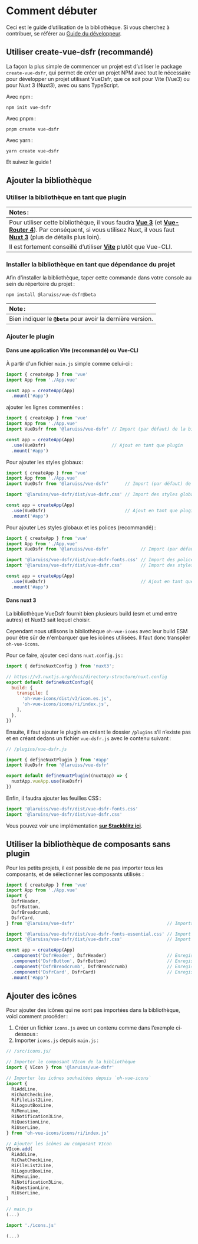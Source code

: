 
<Meta title="Docs/2. Guide d’utilisation" />

# Comment débuter

Ceci est le guide d̛’utilisation de la bibliothèque. Si vous cherchez à contribuer, se référer au
[Guide du développeur](?path=/story/docs-guide-du-développeur--page).

## Utiliser create-vue-dsfr (recommandé)

La façon la plus simple de commencer un projet est d’utiliser le package `create-vue-dsfr`, qui permet de créer un projet
NPM avec tout le nécessaire pour développer un projet utilisant VueDsfr, que ce soit pour Vite (Vue3) ou pour Nuxt 3 (Nuxt3),
avec ou sans TypeScript.

Avec npm :

```shell
npm init vue-dsfr
```

Avec pnpm :

```shell
pnpm create vue-dsfr
```

Avec yarn :

```shell
yarn create vue-dsfr
```

Et suivez le guide !

## Ajouter la bibliothèque

### Utiliser la bibliothèque en tant que plugin

| Notes :              |
|:---------------------------|
| Pour utiliser cette bibliothèque, il vous faudra **[Vue 3](https://v3.vuejs.org/)** (et **[Vue-Router 4](https://next.router.vuejs.org/)**). Par conséquent, si vous utilisez Nuxt, il vous faut **[Nuxt 3](https://v3.nuxtjs.org/)** (plus de détails plus loin). |
| Il est fortement conseillé d’utiliser **[Vite](https://vitejs.dev)** plutôt que Vue-CLI. |

### Installer la bibliothèque en tant que dépendance du projet

Afin d'installer la bibliothèque, taper cette commande dans votre console au sein du répertoire du projet :

```shell
npm install @laruiss/vue-dsfr@beta
```

| Note :              |
|:---------------------------|
| Bien indiquer le **`@beta`** pour avoir la dernière version. |


### Ajouter le plugin

#### Dans une application Vite (recommandé) ou Vue-CLI

À partir d'un fichier `main.js` simple comme celui-ci :

```js
import { createApp } from 'vue'
import App from './App.vue'

const app = createApp(App)
  .mount('#app')
```

ajouter les lignes commentées :

```js
import { createApp } from 'vue'
import App from './App.vue'
import VueDsfr from '@laruiss/vue-dsfr' // Import (par défaut) de la bibliothèque

const app = createApp(App)
  .use(VueDsfr)                         // Ajout en tant que plugin
  .mount('#app')
```

Pour ajouter les styles globaux :

```js
import { createApp } from 'vue'
import App from './App.vue'
import VueDsfr from '@laruiss/vue-dsfr'      // Import (par défaut) de la bibliothèque

import '@laruiss/vue-dsfr/dist/vue-dsfr.css' // Import des styles globaux

const app = createApp(App)
  .use(VueDsfr)                              // Ajout en tant que plugin
  .mount('#app')
```

Pour ajouter Les styles globaux et les polices (recommandé) :

```js
import { createApp } from 'vue'
import App from './App.vue'
import VueDsfr from '@laruiss/vue-dsfr'            // Import (par défaut) de la bibliothèque

import '@laruiss/vue-dsfr/dist/vue-dsfr-fonts.css' // Import des polices
import '@laruiss/vue-dsfr/dist/vue-dsfr.css'       // Import des styles globaux

const app = createApp(App)
  .use(VueDsfr)                                    // Ajout en tant que plugin
  .mount('#app')
```

#### Dans nuxt 3

La bibliothèque VueDsfr fournit bien plusieurs build (esm et umd entre autres) et Nuxt3 sait lequel choisir.

Cependant nous utilisons la bibliothèque `oh-vue-icons` avec leur build ESM pour être sûr de n'embarquer que les icônes
utilisées. Il faut donc transpiler `oh-vue-icons`.

Pour ce faire, ajouter ceci dans `nuxt.config.js` :

```javascript
import { defineNuxtConfig } from 'nuxt3';

// https://v3.nuxtjs.org/docs/directory-structure/nuxt.config
export default defineNuxtConfig({
  build: {
    transpile: [
      'oh-vue-icons/dist/v3/icon.es.js',
      'oh-vue-icons/icons/ri/index.js',
    ],
  },
})
```

Ensuite, il faut ajouter le plugin en créant le dossier `/plugins` s’il n’existe pas et en créant dedans un fichier `vue-dsfr.js`
avec le contenu suivant :

```javascript
// /plugins/vue-dsfr.js

import { defineNuxtPlugin } from '#app'
import VueDsfr from '@laruiss/vue-dsfr'

export default defineNuxtPlugin((nuxtApp) => {
  nuxtApp.vueApp.use(VueDsfr)
})
```

Enfin, il faudra ajouter les feuilles CSS :

```javascript
import '@laruiss/vue-dsfr/dist/vue-dsfr-fonts.css'
import '@laruiss/vue-dsfr/dist/vue-dsfr.css'
```

Vous pouvez voir une implémentation **[sur Stackblitz ici](https://stackblitz.com/edit/nuxt-starter-suunj6?file=app.vue)**.

## Utiliser la bibliothèque de composants sans plugin

Pour les petits projets, il est possible de ne pas importer tous les composants, et de sélectionner
les composants utilisés :

```js
import { createApp } from 'vue'
import App from './App.vue'
import {
  DsfrHeader,
  DsfrButton,
  DsfrBreadcrumb,
  DsfrCard,
} from '@laruiss/vue-dsfr'                                   // Imports nommés de la bibliothèque

import '@laruiss/vue-dsfr/dist/vue-dsfr-fonts-essential.css' // Import des polices (sans les variants bold/italic)
import '@laruiss/vue-dsfr/dist/vue-dsfr.css'                 // Import des styles globaux

const app = createApp(App)
  .component('DsfrHeader', DsfrHeader)                       // Enregistrement global du composant DsfrHeader
  .component('DsfrButton', DsfrButton)                       // Enregistrement global du composant DsfrButton
  .component('DsfrBreadcrumb', DsfrBreadcrumb)               // Enregistrement global du composant DsfrBreadcrumb
  .component('DsfrCard', DsfrCard)                           // Enregistrement global du composant DsfrCard
  .mount('#app')
```

## Ajouter des icônes

Pour ajouter des icônes qui ne sont pas importées dans la bibliothèque, voici comment procéder :

1. Créer un fichier `icons.js` avec un contenu comme dans l’exemple ci-dessous :
2. Importer `icons.js` depuis `main.js` :

```javascript
// /src/icons.js/

// Importer le composant VIcon de la bibliothèque
import { VIcon } from '@laruiss/vue-dsfr'

// Importer les icônes souhaitées depuis `oh-vue-icons`
import {
  RiAddLine,
  RiChatCheckLine,
  RiFileList2Line,
  RiLogoutBoxLine,
  RiMenuLine,
  RiNotification3Line,
  RiQuestionLine,
  RiUserLine,
} from 'oh-vue-icons/icons/ri/index.js'

// Ajouter les icônes au composant VIcon
VIcon.add(
  RiAddLine,
  RiChatCheckLine,
  RiFileList2Line,
  RiLogoutBoxLine,
  RiMenuLine,
  RiNotification3Line,
  RiQuestionLine,
  RiUserLine,
)
```

```javascript
// main.js
(...)

import './icons.js'

(...)
```
